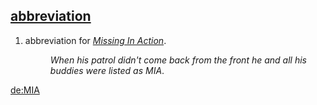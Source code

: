 == [[abbreviation]] ==
# abbreviation for ''[[Missing In Action]]''.
#:''When his patrol didn't come back from the front he and all his buddies were listed as MIA''.

[[de:MIA]]